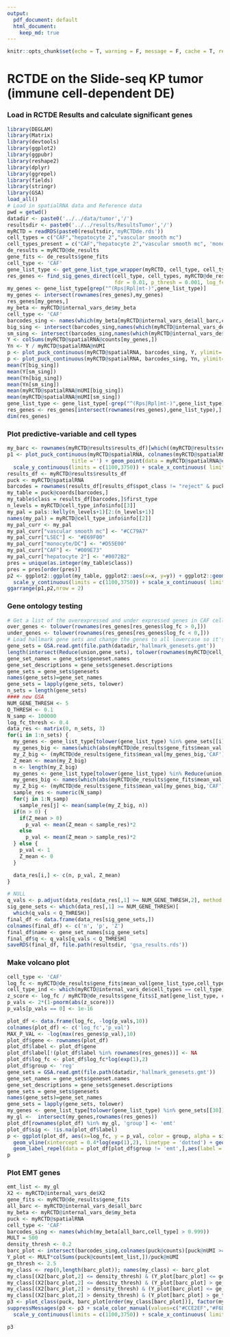```yaml
---
output:  
  pdf_document: default
  html_document:
    keep_md: true
---
```


```r
knitr::opts_chunk$set(echo = T, warning = F, message = F, cache = T, results = 'hide')
```

# RCTDE on the Slide-seq KP tumor (immune cell-dependent DE)

### Load in RCTDE Results and calculate significant genes

```r
library(DEGLAM)
library(Matrix)
library(devtools)
library(ggplot2)
library(ggpubr)
library(reshape2)
library(dplyr)
library(ggrepel)
library(fields)
library(stringr)
library(GSA)
load_all()
# Load in spatialRNA data and Reference data
pwd = getwd()
datadir <- paste0('../../data/tumor','/')
resultsdir <- paste0('../../results/ResultsTumor','/')
myRCTD = readRDS(paste0(resultsdir,'myRCTDde.rds'))
cell_types = c("CAF","hepatocyte 2","vascular smooth mc")
cell_types_present = c("CAF","hepatocyte 2","vascular smooth mc", 'monocyte/DC')
de_results = myRCTD@de_results
gene_fits <- de_results$gene_fits
cell_type <- 'CAF'
gene_list_type <- get_gene_list_type_wrapper(myRCTD, cell_type, cell_types_present)
res_genes <- find_sig_genes_direct(cell_type, cell_types, myRCTD@de_results$gene_fits, gene_list_type,myRCTD@internal_vars_de$X2,
                                   fdr = 0.01, p_thresh = 0.001, log_fc_thresh = 0.4)
my_genes <- gene_list_type[grep("^(Rps|Rpl|mt-)",gene_list_type)]
my_genes <- intersect(rownames(res_genes),my_genes)
res_genes[my_genes,]
my_beta <- myRCTD@internal_vars_de$my_beta
cell_type <- 'CAF'
barcodes_sing <- names(which(my_beta[myRCTD@internal_vars_de$all_barc,cell_type] > 0.999))
big_sing <- intersect(barcodes_sing,names(which(myRCTD@internal_vars_de$X2[,2] > 0.5)))
sm_sing <- intersect(barcodes_sing,names(which(myRCTD@internal_vars_de$X2[,2] < 0.5)))
Y <- colSums(myRCTD@spatialRNA@counts[my_genes,])
Yn <- Y / myRCTD@spatialRNA@nUMI
p <- plot_puck_continuous(myRCTD@spatialRNA, barcodes_sing, Y, ylimit= c(0,100))
p <- plot_puck_continuous(myRCTD@spatialRNA, barcodes_sing, Yn, ylimit= c(0,0.05))
mean(Y[big_sing])
mean(Y[sm_sing])
mean(Yn[big_sing])
mean(Yn[sm_sing])
mean(myRCTD@spatialRNA@nUMI[big_sing])
mean(myRCTD@spatialRNA@nUMI[sm_sing])
gene_list_type <- gene_list_type[-grep("^(Rps|Rpl|mt-)",gene_list_type)]
res_genes <- res_genes[intersect(rownames(res_genes),gene_list_type),]
dim(res_genes)
```

### Plot predictive-variable and cell types

```r
my_barc <- rownames(myRCTD@results$results_df)[which((myRCTD@results$results_df$first_type == 'monocyte/DC' & myRCTD@results$results_df$spot_class != 'reject') | (myRCTD@results$results_df$second_type == 'monocyte/DC' & myRCTD@results$results_df$spot_class == 'doublet_certain' ))]
p1 <- plot_puck_continuous(myRCTD@spatialRNA, colnames(myRCTD@spatialRNA@counts) , myRCTD@internal_vars_de$X2[,2], 
                     title ='') + geom_point(data = myRCTD@spatialRNA@coords[my_barc,], size = 0.5, color = "#D55E00") +  ggplot2::scale_size_identity() + coord_fixed() + theme(legend.position="top")+ 
  scale_y_continuous(limits = c(1100,3750)) + scale_x_continuous( limits = c(2300,4800))+ geom_segment(aes(x = 2400, y = 1300, xend = 2784.6, yend = 1300), color = "black") + theme(axis.title.x=element_blank(),axis.text.x=element_blank(),axis.ticks.x=element_blank(), axis.title.y=element_blank(),axis.text.y=element_blank(),axis.ticks.y=element_blank()) + scale_colour_gradientn("Myeloid Density",breaks = c(0,1), labels = c(0,1), colors = pals::brewer.blues(20)[2:20], lim = c(0,1))
results_df <- myRCTD@results$results_df
puck <- myRCTD@spatialRNA
barcodes = rownames(results_df[results_df$spot_class != "reject" & puck@nUMI >= 100,])
my_table = puck@coords[barcodes,]
my_table$class = results_df[barcodes,]$first_type
n_levels = myRCTD@cell_type_info$info[[3]]
my_pal = pals::kelly(n_levels+1)[2:(n_levels+1)]
names(my_pal) = myRCTD@cell_type_info$info[[2]]
my_pal_curr <- my_pal
my_pal_curr["vascular smooth mc"] <- "#CC79A7"
my_pal_curr["LSEC"] <- "#E69F00"
my_pal_curr["monocyte/DC"] <- "#D55E00"
my_pal_curr["CAF"] <- "#009E73"
my_pal_curr["hepatocyte 2"] <- "#0072B2"
pres = unique(as.integer(my_table$class))
pres = pres[order(pres)]
p2 <- ggplot2::ggplot(my_table, ggplot2::aes(x=x, y=y)) + ggplot2::geom_point(ggplot2::aes(size = .4, shape=19,color=class)) + ggplot2::scale_color_manual("",values = my_pal_curr[pres], breaks = c('CAF','monocyte/DC','hepatocyte 2','vascular smooth mc', 'LSEC'), labels = c('Cancer cells','Myeloid cells','Hepatocytes','Vascular Smooth MC', 'LSEC'))+ ggplot2::scale_shape_identity() + ggplot2::theme_classic() + ggplot2::scale_size_identity() + coord_fixed() + theme(legend.position="top")+ guides(colour = guide_legend(override.aes = list(size=2)))+ 
  scale_y_continuous(limits = c(1100,3750)) + scale_x_continuous( limits = c(2300,4800))+ geom_segment(aes(x = 2400, y = 1300, xend = 2784.6, yend = 1300), color = "black") + theme(axis.title.x=element_blank(),axis.text.x=element_blank(),axis.ticks.x=element_blank(), axis.title.y=element_blank(),axis.text.y=element_blank(),axis.ticks.y=element_blank())
ggarrange(p1,p2,nrow = 2)
```

### Gene ontology testing

```r
# Get a list of the overexpressed and under expressed genes in CAF cells
over_genes <- tolower(rownames(res_genes[res_genes$log_fc > 0,]))
under_genes <- tolower(rownames(res_genes[res_genes$log_fc < 0,]))
# Load hallmark gene sets and change the genes to all lowercase so it's easier to work with.
gene_sets = GSA.read.gmt(file.path(datadir,'hallmark_genesets.gmt'))
length(intersect(Reduce(union,gene_sets), tolower(rownames(myRCTD@cell_type_info$info[[1]])))) / length(Reduce(union,gene_sets)) #check for overlap of genes
gene_set_names = gene_sets$geneset.names
gene_set_descriptions = gene_sets$geneset.descriptions
gene_sets = gene_sets$genesets
names(gene_sets)=gene_set_names
gene_sets = lapply(gene_sets, tolower)
n_sets = length(gene_sets)
#### new GSA
NUM_GENE_THRESH <- 5
Q_THRESH <- 0.1
N_samp <- 100000
log_fc_thresh <- 0.4
data_res <- matrix(0, n_sets, 3)
for(i in 1:n_sets) {
  my_genes <- gene_list_type[tolower(gene_list_type) %in% gene_sets[[i]]]
  my_genes_big <- names(which(abs(myRCTD@de_results$gene_fits$mean_val[my_genes,'CAF']) > log_fc_thresh))
  my_Z_big <- (myRCTD@de_results$gene_fits$mean_val[my_genes_big,'CAF'] / myRCTD@de_results$gene_fits$I_mat[my_genes_big,2])
  Z_mean <- mean(my_Z_big)
  n <- length(my_Z_big)
  my_genes <- gene_list_type[tolower(gene_list_type) %in% Reduce(union, gene_sets)]
  my_genes_big <- names(which(abs(myRCTD@de_results$gene_fits$mean_val[my_genes,'CAF']) > log_fc_thresh))
  my_Z_big <- (myRCTD@de_results$gene_fits$mean_val[my_genes_big,'CAF'] / myRCTD@de_results$gene_fits$I_mat[my_genes_big,2])
  sample_res <- numeric(N_samp)
  for(j in 1:N_samp)
    sample_res[j] <- mean(sample(my_Z_big, n))
  if(n > 0) {
    if(Z_mean > 0)
      p_val <- mean(Z_mean < sample_res)*2
    else
      p_val <- mean(Z_mean > sample_res)*2
  } else {
    p_val <- 1
    Z_mean <- 0
  }

  data_res[i,] <- c(n, p_val, Z_mean)
}

# NULL
q_vals <- p.adjust(data_res[data_res[,1] >= NUM_GENE_THRESH,2], method = 'BH')
sig_gene_sets <- which(data_res[,1] >= NUM_GENE_THRESH)[
  which(q_vals < Q_THRESH)]
final_df <- data.frame(data_res[sig_gene_sets,])
colnames(final_df) <- c('n', 'p', 'Z')
final_df$name <- gene_set_names[sig_gene_sets]
final_df$q <- q_vals[q_vals < Q_THRESH]
saveRDS(final_df, file.path(resultsdir, 'gsa_results.rds'))
```

### Make volcano plot

```r
cell_type <- 'CAF'
log_fc <- myRCTD@de_results$gene_fits$mean_val[gene_list_type,cell_type]
cell_type_ind <- which(myRCTD@internal_vars_de$cell_types == cell_type)*2
z_score <- log_fc / myRCTD@de_results$gene_fits$I_mat[gene_list_type, cell_type_ind]
p_vals <- 2*(1-pnorm(abs(z_score)))
p_vals[p_vals == 0] <- 1e-16

plot_df <- data.frame(log_fc, -log(p_vals,10))
colnames(plot_df) <- c('log_fc','p_val')
MAX_P_VAL <- -log(max(res_genes$p_val),10)
plot_df$gene <- rownames(plot_df)
plot_df$label <- plot_df$gene
plot_df$label[!(plot_df$label %in% rownames(res_genes))] <- NA
plot_df$log_fc <- plot_df$log_fc*log(exp(1),2)
plot_df$group <- 'reg'
gene_sets = GSA.read.gmt(file.path(datadir,'hallmark_genesets.gmt'))
gene_set_names = gene_sets$geneset.names
gene_set_descriptions = gene_sets$geneset.descriptions
gene_sets = gene_sets$genesets
names(gene_sets)=gene_set_names
gene_sets = lapply(gene_sets, tolower)
my_genes <- gene_list_type[tolower(gene_list_type) %in% gene_sets[[30]]]
my_gl <-  intersect(my_genes,rownames(res_genes))
plot_df[rownames(plot_df) %in% my_gl, 'group'] <- 'emt'
plot_df$sig <- !is.na(plot_df$label)
p <- ggplot(plot_df, aes(x=log_fc, y = p_val, color = group, alpha = sig)) + geom_point() + theme_classic()  +
  geom_vline(xintercept = 0.4*log(exp(1),2), linetype = 'dotted') + geom_vline(xintercept = -0.4*log(exp(1),2), linetype = 'dotted') +
  geom_label_repel(data = plot_df[plot_df$group != 'emt',],aes(label = label),nudge_x = 0,na.rm = TRUE, show.legend = F, size = 3, label.padding = 0.1, max.overlaps = 15)+ xlab('Estimated cell type-specific DE by RCTDE') + ylab('RCTDE p-value') + scale_color_manual("", labels = c('EMT', 'Other'), values = c('#D55E00','black')) + geom_label_repel(data = plot_df[plot_df$group == 'emt',],aes(label = label),nudge_x = 0,na.rm = TRUE, show.legend = F, size = 3, label.padding = 0.1, max.overlaps = 15)+ xlab('Estimated cell type-specific DE by RCTDE') + ylab('RCTDE p-value') + scale_alpha_manual("", labels = c('Not significant', 'Significant'), values = c(0.2,1))
p

```

### Plot EMT genes

```r
emt_list <- my_gl
X2 <- myRCTD@internal_vars_de$X2
gene_fits <- myRCTD@de_results$gene_fits
all_barc <- myRCTD@internal_vars_de$all_barc
my_beta <- myRCTD@internal_vars_de$my_beta
puck <- myRCTD@spatialRNA
cell_type <- 'CAF'
barcodes_sing <- names(which(my_beta[all_barc,cell_type] > 0.999))
MULT = 500
density_thresh <- 0.2
barc_plot <- intersect(barcodes_sing,colnames(puck@counts)[puck@nUMI >= 200])
Y_plot <- MULT*colSums(puck@counts[emt_list,])/puck@nUMI
ge_thresh <- 2.5
my_class <- rep(0,length(barc_plot)); names(my_class) <- barc_plot
my_class[(X2[barc_plot,2] <= density_thresh) & (Y_plot[barc_plot] <= ge_thresh)] <- 1
my_class[(X2[barc_plot,2] <= density_thresh) & (Y_plot[barc_plot] > ge_thresh)] <- 3
my_class[(X2[barc_plot,2] > density_thresh) & (Y_plot[barc_plot] <= ge_thresh)] <- 2
my_class[(X2[barc_plot,2] > density_thresh) & (Y_plot[barc_plot] > ge_thresh)] <- 4
p3 <- plot_class(puck, barc_plot[order(my_class[barc_plot])], factor(my_class))
suppressMessages(p3 <- p3 + scale_color_manual(values=c("#CCE2EF","#F6DECC","#0072B2","#D55E00"))+ ggplot2::scale_shape_identity() + ggplot2::theme_classic() + ggplot2::scale_size_identity() + coord_fixed() + theme(legend.position="top")+ guides(colour = guide_legend(override.aes = list(size=2)))+ 
  scale_y_continuous(limits = c(1100,3750)) + scale_x_continuous( limits = c(2300,4800))+ geom_segment(aes(x = 2400, y = 1300, xend = 2784.6, yend = 1300), color = "black") + theme(axis.title.x=element_blank(),axis.text.x=element_blank(),axis.ticks.x=element_blank(), axis.title.y=element_blank(),axis.text.y=element_blank(),axis.ticks.y=element_blank()))

p3
```